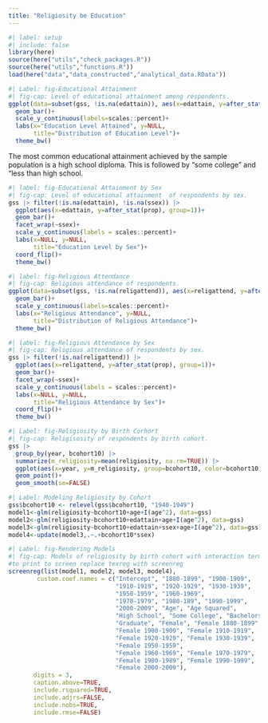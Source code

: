 ```yaml
---
title: "Religiosity be Education"
---
```


```r
#| label: setup
#| include: false
library(here)
source(here("utils","check_packages.R"))
source(here("utils","functions.R"))
load(here("data","data_constructed","analytical_data.RData"))
```



```r
#| Label: fig-Educational Attainment
#| fig-cap: Level of educational attainment among respondents. 
ggplot(data=subset(gss, !is.na(edattain)), aes(x=edattain, y=after_stat(prop), group=1))+
  geom_bar()+
  scale_y_continuous(labels=scales::percent)+
  labs(x="Education Level Attained", y=NULL, 
       title="Distribution of Education Level")+
  theme_bw()
```
 The most common educational attainment achieved by the sample population is a high school diploma. This is followed by "some college" and "less than high school. 


```r
#| label: fig-Educational Attainment by Sex
#| fig-cap: Level of educational attainment  of respondents by sex.
gss |> filter(!is.na(edattain), !is.na(ssex)) |>
  ggplot(aes(x=edattain, y=after_stat(prop), group=1))+
  geom_bar()+
  facet_wrap(~ssex)+
  scale_y_continuous(labels = scales::percent)+
  labs(x=NULL, y=NULL, 
       title="Education Level by Sex")+
  coord_flip()+
  theme_bw()
```



```r
#| label: fig-Religious Attendance
#| fig-cap: Religious attendance of respondents. 
ggplot(data=subset(gss, !is.na(religattend)), aes(x=religattend, y=after_stat(prop), group=1))+
  geom_bar()+
  scale_y_continuous(labels=scales::percent)+
  labs(x="Religious Attendance", y=NULL, 
       title="Distribution of Religious Attendance")+
  theme_bw()
```

```r
#| label: fig-Religious Attendance by Sex
#| fig-cap: Religious attendance of respondents by sex.
gss |> filter(!is.na(religattend)) |>
  ggplot(aes(x=religattend, y=after_stat(prop), group=1))+
  geom_bar()+
  facet_wrap(~ssex)+
  scale_y_continuous(labels = scales::percent)+
  labs(x=NULL, y=NULL, 
       title="Religious Attendance by Sex")+
  coord_flip()+
  theme_bw()
```






```r
#| Label: fig-Religiosity by Birth Corhort
#| fig-cap: Religisosity of respondents by birth cohort.
gss |>
  group_by(year, bcohort10) |>
  summarize(m_religiosity=mean(religiosity, na.rm=TRUE)) |>
  ggplot(aes(x=year, y=m_religiosity, group=bcohort10, color=bcohort10))+
  geom_point()+
  geom_smooth(se=FALSE)
```


```r
#| Label: Modeling Religiosity by Cohort
gss$bcohort10 <- relevel(gss$bcohort10, "1940-1949")
model1<-glm(religiosity~bcohort10+age+I(age^2), data=gss)
model2<-glm(religiosity~bcohort10+edattain+age+I(age^2), data=gss)
model3<-glm(religiosity~bcohort10+edattain+ssex+age+I(age^2), data=gss)
model4<-update(model3,.~.+bcohort10*ssex)
```

```r
#| Label: fig-Rendering Models
#| fig-cap: Models of religiosity by birth cohort with interaction terms.
#to print to screen replace texreg with screenreg
screenreg(list(model1, model2, model3, model4),
        custom.coef.names = c("Intercept", "1880-1899", "1900-1909",
                              "1910-1919", "1920-1929", "1930-1939",
                              "1950-1959", "1960-1969",
                              "1970-1979", "1980-189", "1990-1999",
                              "2000-2009", "Age", "Age Squared",
                              "High School", "Some College", "Bachelors",
                              "Graduate", "Female", "Female 1880-1899",
                              "Female 1900-1909", "Female 1910-1919",
                              "Female 1920-1929", "Female 1930-1939",
                              "Female 1950-1959",
                              "Female 1960-1969", "Female 1970-1979",
                              "Female 1980-1989", "Female 1990-1999",
                              "Female 2000-2009"),
       digits = 3,
       caption.above=TRUE, 
       include.rsquared=TRUE,
       include.adjrs=FALSE,
       include.nobs=TRUE,
       include.rmse=FALSE)
```


